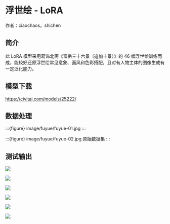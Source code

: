


# 浮世绘 - LoRA



作者：ciaochaos，shichen

## 简介

此 LoRA 模型采用葛饰北斋《富岳三十六景（追加十景）》的 46 幅浮世绘训练而成，能较好还原浮世绘常见意象、画风和色彩搭配，且对有人物主体的图像生成有一定泛化能力。


## 模型下载

https://civitai.com/models/25222/



## 数据处理

:::{figure} image/fuyue/fuyue-01.jpg
:::

:::{figure} image/fuyue/fuyue-02.jpg
原始数据集
:::


## 测试输出

![](image/fuyue/fuyue-03.jpg)

![](image/fuyue/fuyue-04.jpg)

![](image/fuyue/fuyue-05.jpg)

![](image/fuyue/fuyue-06.jpg)

![](image/fuyue/fuyue-07.jpg)

![](image/fuyue/fuyue-08.jpg)

